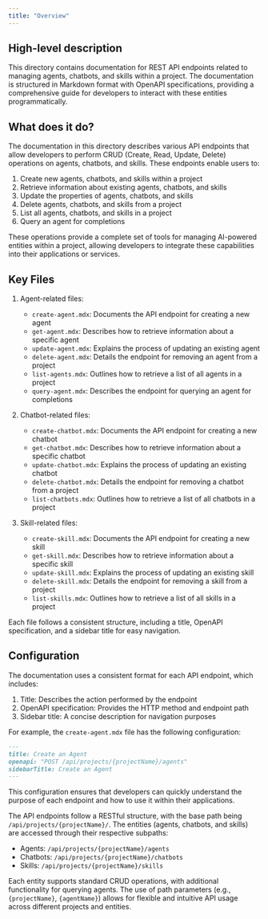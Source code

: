 ```yaml
---
title: "Overview"
---
```


## High-level description

This directory contains documentation for REST API endpoints related to managing agents, chatbots, and skills within a project. The documentation is structured in Markdown format with OpenAPI specifications, providing a comprehensive guide for developers to interact with these entities programmatically.

## What does it do?

The documentation in this directory describes various API endpoints that allow developers to perform CRUD (Create, Read, Update, Delete) operations on agents, chatbots, and skills. These endpoints enable users to:

1. Create new agents, chatbots, and skills within a project
2. Retrieve information about existing agents, chatbots, and skills
3. Update the properties of agents, chatbots, and skills
4. Delete agents, chatbots, and skills from a project
5. List all agents, chatbots, and skills in a project
6. Query an agent for completions

These operations provide a complete set of tools for managing AI-powered entities within a project, allowing developers to integrate these capabilities into their applications or services.

## Key Files

1. Agent-related files:
   - `create-agent.mdx`: Documents the API endpoint for creating a new agent
   - `get-agent.mdx`: Describes how to retrieve information about a specific agent
   - `update-agent.mdx`: Explains the process of updating an existing agent
   - `delete-agent.mdx`: Details the endpoint for removing an agent from a project
   - `list-agents.mdx`: Outlines how to retrieve a list of all agents in a project
   - `query-agent.mdx`: Describes the endpoint for querying an agent for completions

2. Chatbot-related files:
   - `create-chatbot.mdx`: Documents the API endpoint for creating a new chatbot
   - `get-chatbot.mdx`: Describes how to retrieve information about a specific chatbot
   - `update-chatbot.mdx`: Explains the process of updating an existing chatbot
   - `delete-chatbot.mdx`: Details the endpoint for removing a chatbot from a project
   - `list-chatbots.mdx`: Outlines how to retrieve a list of all chatbots in a project

3. Skill-related files:
   - `create-skill.mdx`: Documents the API endpoint for creating a new skill
   - `get-skill.mdx`: Describes how to retrieve information about a specific skill
   - `update-skill.mdx`: Explains the process of updating an existing skill
   - `delete-skill.mdx`: Details the endpoint for removing a skill from a project
   - `list-skills.mdx`: Outlines how to retrieve a list of all skills in a project

Each file follows a consistent structure, including a title, OpenAPI specification, and a sidebar title for easy navigation.

## Configuration

The documentation uses a consistent format for each API endpoint, which includes:

1. Title: Describes the action performed by the endpoint
2. OpenAPI specification: Provides the HTTP method and endpoint path
3. Sidebar title: A concise description for navigation purposes

For example, the `create-agent.mdx` file has the following configuration:

```markdown
---
title: Create an Agent
openapi: "POST /api/projects/{projectName}/agents"
sidebarTitle: Create an Agent
---
```

This configuration ensures that developers can quickly understand the purpose of each endpoint and how to use it within their applications.

The API endpoints follow a RESTful structure, with the base path being `/api/projects/{projectName}/`. The entities (agents, chatbots, and skills) are accessed through their respective subpaths:

- Agents: `/api/projects/{projectName}/agents`
- Chatbots: `/api/projects/{projectName}/chatbots`
- Skills: `/api/projects/{projectName}/skills`

Each entity supports standard CRUD operations, with additional functionality for querying agents. The use of path parameters (e.g., `{projectName}`, `{agentName}`) allows for flexible and intuitive API usage across different projects and entities.